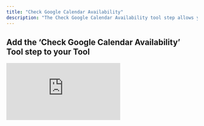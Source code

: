 ```yaml
---
title: "Check Google Calendar Availability"
description: "The Check Google Calendar Availability tool step allows you to check the availability of a calendar"
---
```


## Add the ‘Check Google Calendar Availability’ Tool step to your Tool

<div style={{ width:"100%",position:"relative","padding-top":"56.75%",paddingTop:"62.5%" }}>
<iframe src="https://app.supademo.com/embed/cmdibna7z0gjc1c4clx7m3qd2?embed_v=2" frameBorder="0" title="Add the Check Google Calendar Availability Tool step to your Tool" allow="clipboard-write" webkitallowfullscreen="true" mozallowfullscreen="true" allowfullscreen style={{ position:"absolute",top:0,left:0,width:"100%",height:"100%",border:"3px solid #5E43CE",borderRadius:"10px",objectFit:"cover" }} />

</div>



You can add the ‘Check Google Calendar Availability’ Tool step to your Tool by:

1. Creating a new Tool, then searching for the ‘Check Google Calendar Availability’ Tool step
2. Click ‘Expand’ to see the full Tool step
3. Select the Google account you would like to use
4. Input the event start date<Tooltip tip="Example: 2025-07-23">(ISO 8601 format)</Tooltip>
5. Input the event end date<Tooltip tip="Example: 2025-07-23">(ISO 8601 format)</Tooltip>
6. Input the slot duration. This is the duration of the time slot you want to check for in minutes
7. Enter the start time of your workday in 24-hour format (e.g. 09:00)
8. Enter the end time of your workday in 24-hour format (e.g. 17:00)
9. Select your timezone
10. Click 'Run step' to test out the Tool



## Advanced settings

### Calendars and/or groups to query
Select the calendar/s you want to check the availability for. If nothing is selected the primary calendar will be used. 
<Note>To get your calendar ID, open the settings of the calendar you want to use, then go to “Integrate calendar” and copy the Calendar ID.</Note>




## Common errors
<AccordionGroup>
<Accordion title="Incorrect start/end date format">
  The start and end date must be in ISO 8601 format (YYYY-MM-DD). 

  `EG: 2025-07-23`
</Accordion>
<Accordion title="End date is earlier than start date">
  The end date must be on or after the start date. Reversing the order will result in an error.
</Accordion>
<Accordion title="Calendar ID is incorrect or not found">
  Double-check that the Calendar ID is copied correctly from your calendar settings page. Invalid Calendar IDs will cause the tool to fail.
</Accordion>

</AccordionGroup>
